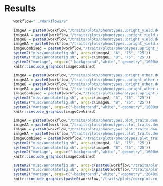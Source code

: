 # Results {#results}

```r
    workflow="../Workflows/9"
```

```r
    imageA = paste0(workflow,"/traits/plots/phenotypes.upright_yield.density.cnj02.png")
    imageAA = paste0(workflow,"/traits/plots/phenotypes.upright_yield.density.cnj02.A.png")
    imageB = paste0(workflow,"/traits/plots/phenotypes.upright_yield.density.cnj04.png")
    imageBA = paste0(workflow,"/traits/plots/phenotypes.upright_yield.density.cnj04.B.png")
    imageCombined = paste0(workflow,"/traits/plots/phenotypes.upright_yield.density.cnj0x.png")
    system2("misc/annotatefig.sh", args=c(imageA, "A", "75", "25"))
    system2("misc/annotatefig.sh", args=c(imageB, "B", "75", "25"))
    system2("montage", args=c("-background","white","-geometry","1600x640+20+20","-bordercolor","black","-border","2","-tile","1x2",imageAA, imageBA, imageCombined))
    knitr::include_graphics(imageCombined)
```

```r
    imageA = paste0(workflow,"/traits/plots/phenotypes.upright_other.density.cnj02.png")
    imageAA = paste0(workflow,"/traits/plots/phenotypes.upright_other.density.cnj02.A.png")
    imageB = paste0(workflow,"/traits/plots/phenotypes.upright_other.density.cnj04.png")
    imageBA = paste0(workflow,"/traits/plots/phenotypes.upright_other.density.cnj04.B.png")
    imageCombined = paste0(workflow,"/traits/plots/phenotypes.upright_other.density.cnj0x.png")
    system2("misc/annotatefig.sh", args=c(imageA, "A", "75", "25"))
    system2("misc/annotatefig.sh", args=c(imageB, "B", "75", "25"))
    system2("montage", args=c("-background","white","-geometry","1600x640+20+20","-bordercolor","black","-border","2","-tile","1x2",imageAA, imageBA, imageCombined))
    knitr::include_graphics(imageCombined)
```

```r
    imageA = paste0(workflow,"/traits/plots/phenotypes.plot_traits.density.cnj02.png")
    imageAA = paste0(workflow,"/traits/plots/phenotypes.plot_traits.density.cnj02.A.png")
    imageB = paste0(workflow,"/traits/plots/phenotypes.plot_traits.density.cnj04.png")
    imageBA = paste0(workflow,"/traits/plots/phenotypes.plot_traits.density.cnj04.B.png")
    imageCombined = paste0(workflow,"/traits/plots/phenotypes.plot_traits.density.cnj0x.png")
    system2("misc/annotatefig.sh", args=c(imageA, "A", "75", "25"))
    system2("misc/annotatefig.sh", args=c(imageB, "B", "75", "25"))
    system2("montage", args=c("-background","white","-geometry","1600x640+20+20","-bordercolor","black","-border","2","-tile","1x2",imageAA, imageBA, imageCombined))
    knitr::include_graphics(imageCombined)
```

```r
    system2("misc/annotatefig.sh", args=c(paste0(workflow,"/traits/plots/corrplot.cnj02.png"),"A"))
    system2("misc/annotatefig.sh", args=c(paste0(workflow,"/traits/plots/corrplot.cnj04.png"),"B"))
    system2("montage", args=c("-background","white","-geometry","2048x2048+20+20","-bordercolor","black","-border","2","-tile","2x1",paste0(workflow,"/traits/plots/corrplot.cnj02.A.png"), paste0(workflow,"/traits/plots/corrplot.cnj04.B.png"), paste0(workflow,"/traits/plots/corrplot.cnj0x.png")))
    knitr::include_graphics(paste0(workflow,"/traits/plots/corrplot.cnj0x.png"))
```